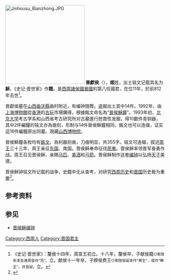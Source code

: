 [[File:Jinhousu_Bianzhong.JPG|250px]]
'''晉獻侯'''（{{bd|？||前812年||J}}），'''姬'''姓，出土铭文记载其名为'''穌'''，《史记·晋世家》作'''籍'''，是[[西周|西周]][[諸侯國|諸侯國]][[晉國|晉國]]的第八任國君，在位11年，於前812年去世<ref>《史记·晋世家》：釐侯十四年，周宣王初立。十八年，釐侯卒，子献侯籍<small>○索隐系本及谯周皆作“苏”。</small>立。献侯十一年卒，子穆侯费王<small>○索隐邹诞本作“弗生”，或作“晞王”，并音祕。</small>立。</ref>。

晉獻侯墓在[[山西|山西]][[曲沃縣|曲沃縣]]曲村附近，有编钟随葬。盗掘出土其中14件。1992年，由[[上海博物館|上海博物館]]從[[香港|香港]]的[[古玩|古玩]]市場購得，根據銘文命名為“[[晉侯穌鐘|晉侯穌鐘]]”。1993年初，[[北京大学|北京大学]]考古学系和山西省考古研究所对古墓進行抢救性发掘，得10数件青铜器，其中2件編鐘的铭文亦為凿刻，形制与14件晉侯穌鐘相同，銘文也可以连缀，证实這16件編鐘原出同墓。現藏[[山西博物院|山西博物院]]。

晉侯穌鐘各枚均有[[銘文|銘文]]，為利器刻凿，刀痕明显，共355字。铭文可连缀，叙述[[周王|周王]]三十三年，周王亲征[[东国|东国]]、南国。晋侯稣奉命征伐[[夙夷|夙夷]]。晋侯稣率领晋军奋勇作战。周王召见晋侯稣，亲赐[[马匹|马匹]]、[[美酒|美酒]]和[[弓箭|弓箭]]。晋侯稣制作这套[[编钟|编钟]]以弘扬[[天子|天子]]美德。

晋侯稣钟铭文所记载的战争，史籍中无从查考，对研究[[西周|西周]][[历史|历史]]和[[晋国|晋国]]历史极为重要<ref>{{zh}}{{cite web|url=http://www.shanghaimuseum.net/cn/dcjx/qtq_2.jsp?id=qt0015|title=晉侯穌編鐘</span>|publisher=上海博物館|date=|accessdate=2009-05-04|archive-url=https://web.archive.org/web/20160304194731/http://www.shanghaimuseum.net/cn/dcjx/qtq_2.jsp?id=qt0015|archive-date=2016-03-04|dead-url=yes}}</ref>。

==参考资料==
{{wikisource|晉侯穌編鐘銘文}}
{{reflist}}

==参见==
*[[晋侯稣编钟|晋侯稣编钟]]

{{中国皇帝|父[[晉僖侯|晉僖侯]]|子[[晉穆侯|晉穆侯]]|[[晉國君主|晉國君主]]|前822年－前812年}}
{{晋国君主}}
[[Category:西周人|Category:西周人]]
[[Category:晋国君主|Category:晋国君主]]